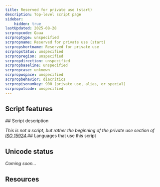 ```yaml
---
title: Reserved for private use (start)
description: Top-level script page
sidebar:
    hidden: true
lastUpdated: 2025-08-28
scrpropcode: Qaaa
scrproptype: unspecified
scrpropname: Reserved for private use (start)
scrpropshortname: Reserved for private use
scrpropstatus: unspecified
scrpropregion: unspecified
scrpropdirection: unspecified
scrpropbaseline: unspecified
scrpropcase: unknown
scrpropwspace: unspecified
scrpropbehavior: diacritics
scrpropisonumkey: 900 (private use, alias, or special)
scrpropotcode: unspecified
---
```



## Script features

<ScriptInfo />
## Script description

_This is not a script, but rather the beginning of the private use section of [ISO 15924](http://www.unicode.org/iso15924/)._## Languages that use this script

<WsList script='Qaaa' wsMax='5' />

## Unicode status

_Coming soon..._

## Resources

<ScriptResources detailSummary='seemore' />

